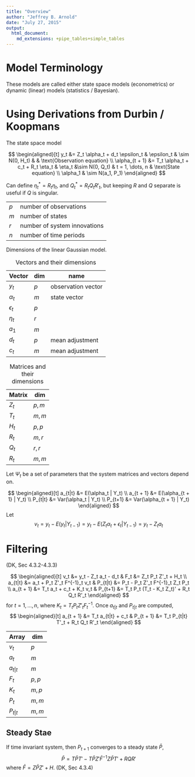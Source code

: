 ```yaml
---
title: "Overview"
author: "Jeffrey B. Arnold"
date: "July 27, 2015"
output:
  html_document:
    md_extensions: +pipe_tables+simple_tables
---
```


$$
\DeclareMathOperator{\E}{E}
\DeclareMathOperator{\Var}{Var}
$$

# Model Terminology

These models are called either state space models (econometrics) or
dynamic (linear) models (statistics / Bayesian).

# Using Derivations from Durbin / Koopmans

The state space model 

$$
\begin{aligned}[t]
y_t &= Z_t \alpha_t + d_t \epsilon_t & \epsilon_t & \sim N(0, H_t) & & \text{Observation equation} \\
\alpha_{t + 1} &= T_t \alpha_t + c_t +  R_t \eta_t & \eta_t &\sim N(0, Q_t) & t = 1, \dots, n & \text{State equation} \\
\alpha_1 & \sim N(a_1, P_1)
\end{aligned}
$$

Can define $\eta^*_t = R_t \eta_t$, and $Q^*_t = R_t Q_t R'_t$, but keeping $R$ and $Q$ separate is useful if $Q$ is singular.

--------------  ---------------------------------
$p$             number of observations 
$m$             number of states       
$r$             number of system innovations 
$n$             number of time periods 
--------------  ---------------------------------

Dimensions of the linear Gaussian model.

|Vector        |dim  | name |
|--------------|-----|------|
| $y_t$        | $p$ | observation vector |
| $\alpha_t$   | $m$ | state vector |
| $\epsilon_t$ | $p$ |
| $\eta_t$     | $r$ |
| $a_1$        | $m$ |
| $d_t$        | $p$ | mean adjustment |
| $c_t$        | $m$ | mean adjustment | 

  : Vectors and their dimensions
  
| Matrix       |dim     |
|--------------|--------|
| $Z_t$        | $p, m$ |
| $T_t$        | $m, m$ |
| $H_t$        | $p, p$ |
| $R_t$        | $m, r$ |
| $Q_t$        | $r, r$ |
| $R_t$        | $m, m$ |

  : Matrices and their dimensions

Let $\Psi_t$ be a set of parameters that the system matrices and vectors depend on.

$$
\begin{aligned}[t]
a_{t|t} &= E(\alpha_t | Y_t) \\
a_{t + 1} &= E(\alpha_{t + 1} | Y_t) \\
P_{t|t} &= Var(\alpha_t | Y_t) \\
P_{t+1} &= Var(\alpha_{t + 1} | Y_t)
\end{aligned}
$$
Let
$$
v_t = y_t - E(y_t | Y_{t-1}) = y_t - E(Z_t \alpha_t + \epsilon_t | Y_{t - 1}) = y_t - Z_t a_t
$$

# Filtering

(DK, Sec 4.3.2-4.3.3)

$$
\begin{aligned}[t]
v_t &= y_t - Z_t a_t - d_t & F_t &= Z_t P_t Z'_t + H_t \\
a_{t|t} &= a_t + P_t Z'_t F^{-1}_t v_t & P_{t|t} &= P_t - P_t Z'_t F^{-1}_t Z_t P_t \\
a_{t + 1} &= T_t a_t + c_t + K_t v_t & P_{t+1} &= T_t P_t (T_t - K_t Z_t)' + R_t Q_t R'_t
\end{aligned}
$$
for $t = 1, \dots, n$, where $K_t = T_t P_t Z'_t F^{-1}_t$.
Once $a_{t|t}$ and $P_{t|t}$ are computed,
$$
\begin{aligned}[t]
a_{t + 1} &= T_t a_{t|t} + c_t & P_{t + 1} &= T_t P_{t|t} T'_t + R_t Q_t R'_t
\end{aligned}
$$

| Array | dim |
|---|---|
| $v_t$ | $p$ |
| $a_t$ | $m$ |
| $a_{t|t}$ | $m$ |
| $F_t$ | $p, p$ |
| $K_t$ | $m, p$ |
| $P_t$ | $m, m$ |
| $P_{t|t}$ | $m, m$ |

## Steady Stae

If time invariant system, then $P_{t+1}$ converges to a steady state $\bar{P}$,
$$
\bar{P} = T \bar{P} T' - T \bar{P} Z' \bar{F}^{-1} Z \bar{P} T' + R Q R'
$$
where
$\bar{F} = Z \bar{P} Z' + H$. (DK, Sec 4.3.4)

